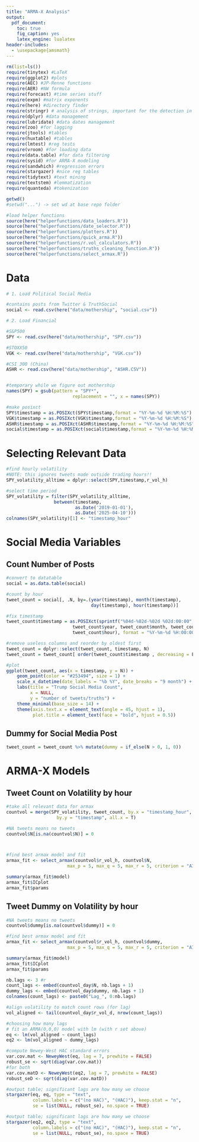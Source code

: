 ```yaml
---
title: "ARMA-X Analysis"
output:
  pdf_document: 
    toc: true
    fig_caption: yes
    latex_engine: lualatex
header-includes:
  - \usepackage{amsmath}
---
```

\newpage

```r
rm(list=ls())
require(tinytex) #LaTeX
require(ggplot2) #plots
require(AEC) #JP-Renne functions
require(AER) #NW formula
require(forecast) #time series stuff
require(expm) #matrix exponents
require(here) #directory finder
require(stringr) # analysis of strings, important for the detection in tweets
require(dplyr) #data management
require(lubridate) #data dates management
require(zoo) #for lagging
require(jtools) #tables
require(huxtable) #tables
require(lmtest) #reg tests
require(vroom) #for loading data
require(data.table) #for data filtering
require(sysid) #for ARMA-X modeling
require(sandwhich) #regression errors
require(stargazer) #nice reg tables
require(tidytext) #text mining
require(textstem) #lemmatization
require(quanteda) #tokenization

getwd()
#setwd("...") -> set wd at base repo folder

#load helper functions
source(here("helperfunctions/data_loaders.R"))
source(here("helperfunctions/date_selector.R"))
source(here("helperfunctions/plotters.R"))
source(here("helperfunctions/quick_arma.R"))
source(here("helperfunctions/r.vol_calculators.R"))
source(here("helperfunctions/truths_cleaning_function.R"))
source(here("helperfunctions/select_armax.R"))
```


# Data 

```r
# 1. Load Political Social Media

#contains posts from Twitter & TruthSocial
social <- read.csv(here("data/mothership", "social.csv"))

# 2. Load Financial

#S&P500
SPY <- read.csv(here("data/mothership", "SPY.csv"))

#STOXX50
VGK <- read.csv(here("data/mothership", "VGK.csv"))

#CSI 300 (China)
ASHR <- read.csv(here("data/mothership", "ASHR.CSV"))


#temporary while we figure out mothership
names(SPY) = gsub(pattern = "SPY*", 
                         replacement = "", x = names(SPY)) 

```

```r
#make posixct
SPY$timestamp = as.POSIXct(SPY$timestamp,format = "%Y-%m-%d %H:%M:%S")
VGK$timestamp = as.POSIXct(VGK$timestamp,format = "%Y-%m-%d %H:%M:%S")
ASHR$timestamp = as.POSIXct(ASHR$timestamp,format = "%Y-%m-%d %H:%M:%S")
social$timestamp = as.POSIXct(social$timestamp,format = "%Y-%m-%d %H:%M:%S")
```


# Selecting Relevant Data
```r

#find hourly volatility
#NOTE: this ignores tweets made outside trading hours!!
SPY_volatility_alltime = dplyr::select(SPY,timestamp,r_vol_h)

#select time period
SPY_volatility = filter(SPY_volatility_alltime,
                  between(timestamp, 
                          as.Date('2019-01-01'), 
                          as.Date('2025-04-10')))
colnames(SPY_volatility)[1] <- "timestamp_hour"


```

# Social Media Variables

## Count Number of Posts 
```r

#convert to datatable
social = as.data.table(social)

#count by hour
tweet_count = social[, .N, by=.(year(timestamp), month(timestamp), 
                                day(timestamp), hour(timestamp))] 

#fix timestamp
tweet_count$timestamp = as.POSIXct(sprintf("%04d-%02d-%02d %02d:00:00", 
                         tweet_count$year, tweet_count$month, tweet_count$day, 
                         tweet_count$hour), format = "%Y-%m-%d %H:00:00")

#remove useless columns and reorder by oldest first
tweet_count = dplyr::select(tweet_count, timestamp, N)
tweet_count = tweet_count[ order(tweet_count$timestamp , decreasing = F ),]

#plot
ggplot(tweet_count, aes(x = timestamp, y = N)) +
    geom_point(color = "#253494", size = 1) +
    scale_x_datetime(date_labels = "%b %Y", date_breaks = "9 month") +
    labs(title = "Trump Social Media Count",
         x = NULL,
         y = "number of tweets/truths") +
    theme_minimal(base_size = 14) +
    theme(axis.text.x = element_text(angle = 45, hjust = 1),
          plot.title = element_text(face = "bold", hjust = 0.5))
```

## Dummy for Social Media Post
```r
tweet_count = tweet_count %>% mutate(dummy = if_else(N > 0, 1, 0))
```


# ARMA-X Models


## Tweet Count on Volatility by hour
```r

#take all relevant data for armax
countvol = merge(SPY_volatility, tweet_count, by.x = "timestamp_hour", 
                   by.y = "timestamp", all.x = T)

#NA tweets means no tweets
countvol$N[is.na(countvol$N)] = 0



#find best armax model and fit
armax_fit <- select_armax(countvol$r_vol_h, countvol$N, 
                       max_p = 5, max_q = 5, max_r = 5, criterion = "AIC")

summary(armax_fit$model) 
armax_fit$ICplot
armax_fit$params

```


## Tweet Dummy on Volatility by hour
```r

#NA tweets means no tweets
countvol$dummy[is.na(countvol$dummy)] = 0

#find best armax model and fit
armax_fit <- select_armax(countvol$r_vol_h, countvol$dummy, 
                       max_p = 5, max_q = 5, max_r = 5, criterion = "AIC")

summary(armax_fit$model) 
armax_fit$ICplot
armax_fit$params

```







```r
nb.lags <- 3 #r
count_lags <- embed(countvol_day$N, nb.lags + 1)
dummy_lags <- embed(countvol_day$dummy, nb.lags + 1)
colnames(count_lags) <- paste0("Lag_", 0:nb.lags)

#align volatility to match count rows (for lag)
vol_aligned <- tail(countvol_day$r_vol_d, nrow(count_lags))

#choosing how many lags
# fit an ARMA(0,0,0) model with lm (with r set above)
eq <- lm(vol_aligned ~ count_lags)
eq2 <- lm(vol_aligned ~ dummy_lags)

#compute Newey-West HAC standard errors
var.cov.mat <- NeweyWest(eq, lag = 7, prewhite = FALSE)
robust_se <- sqrt(diag(var.cov.mat))
#for both
var.cov.matD <- NeweyWest(eq2, lag = 7, prewhite = FALSE)
robust_seD <- sqrt(diag(var.cov.matD))

#output table; significant lags are how many we choose
stargazer(eq, eq, type = "text",
          column.labels = c("(no HAC)", "(HAC)"), keep.stat = "n",
          se = list(NULL, robust_se), no.space = TRUE)

#output table; significant lags are how many we choose
stargazer(eq2, eq2, type = "text",
          column.labels = c("(no HAC)", "(HAC)"), keep.stat = "n",
          se = list(NULL, robust_se), no.space = TRUE)
```






